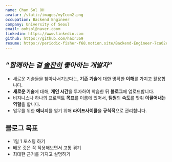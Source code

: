 ```yaml
---
name: Chan Sol OH
avatar: /static/images/myIcon2.png
occupation: Backend Engineer
company: University of Seoul
email: oohsol@naver.coom
linkedin: https://www.linkedin.com
github: https://github.com/haxr369
resume: https://periodic-fisher-f68.notion.site/Backend-Engineer-7ca02e783b394a09847aa728115ad5cd?pvs=4
---
```


## **_“함께하는 걸 [솔찬히](https://namu.wiki/w/%EC%86%94%EC%B0%AC%ED%9E%88) 좋아하는 개발자”_**

- 새로운 기술들을 찾아나서기보다는, **기존 기술**에 대한 명확한 **이해**를 가지고 활용합니다.
- **새로운 기술**에 대해, **개인 시간**을 투자하여 학습한 뒤 **블로그**에 업로드합니다.
- 비지니스나 하나의 프로젝트 **목표**를 이룸에 있어서, **팀원**의 **속도**를 맞춰 **이끌어내는 역할**을 합니다.
- 업무를 위한 **에너지**를 얻기 위해 **라이프사이클**을 **규칙적**으로 관리합니다.

## 블로그 목표

- 1일 1 포스팅 하기
- 배운 것은 꼭 적용해보면서 고통 겪기
- 최대한 근거를 가지고 설명하기

